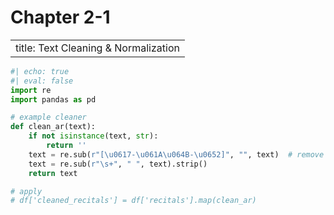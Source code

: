 # Chapter 2-1

---
title: Text Cleaning & Normalization
---

```python
#| echo: true
#| eval: false
import re
import pandas as pd

# example cleaner
def clean_ar(text):
    if not isinstance(text, str):
        return ''
    text = re.sub(r"[\u0617-\u061A\u064B-\u0652]", "", text)  # remove diacritics
    text = re.sub(r"\s+", " ", text).strip()
    return text

# apply
# df['cleaned_recitals'] = df['recitals'].map(clean_ar)
```
